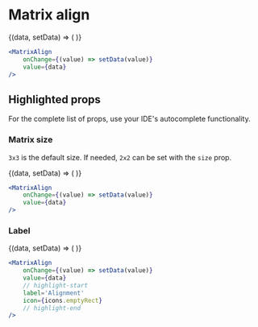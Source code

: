 # Matrix align


<ComponentShowcase defaultValue='center center'>
	{(data, setData) => (
		<MatrixAlign
			onChange={setData}
			value={data}
		/>
	)}
</ComponentShowcase>

```jsx
<MatrixAlign
	onChange={(value) => setData(value)}
	value={data}
/>
```

## Highlighted props

For the complete list of props, use your IDE's autocomplete functionality.

### Matrix size

`3x3` is the default size. If needed, `2x2` can be set with the `size` prop.

<ComponentShowcase defaultValue='top left'>
	{(data, setData) => (
		<MatrixAlign
			onChange={setData}
			value={data}
			size='2x2'
		/>
	)}
</ComponentShowcase>

```jsx
<MatrixAlign
	onChange={(value) => setData(value)}
	value={data}
/>
```

### Label

<ComponentShowcase defaultValue='center center'>
	{(data, setData) => (
		<MatrixAlign
			onChange={setData}
			value={data}
			label='Alignment'
			icon={icons.emptyRect}
		/>
	)}
</ComponentShowcase>

```jsx
<MatrixAlign
	onChange={(value) => setData(value)}
	value={data}
	// highlight-start
	label='Alignment'
	icon={icons.emptyRect}
	// highlight-end
/>
```
